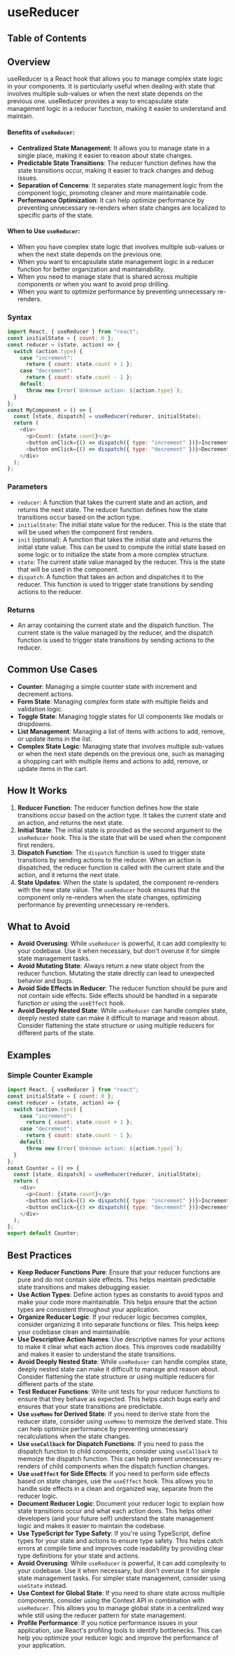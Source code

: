 
# useReducer

## Table of Contents

## Overview

useReducer is a React hook that allows you to manage complex state logic in your components. It is particularly useful when dealing with state that involves multiple sub-values or when the next state depends on the previous one. useReducer provides a way to encapsulate state management logic in a reducer function, making it easier to understand and maintain.

#### Benefits of `useReducer`:

- **Centralized State Management**: It allows you to manage state in a single place, making it easier to reason about state changes.
- **Predictable State Transitions**: The reducer function defines how the state transitions occur, making it easier to track changes and debug issues.
- **Separation of Concerns**: It separates state management logic from the component logic, promoting cleaner and more maintainable code.
- **Performance Optimization**: It can help optimize performance by preventing unnecessary re-renders when state changes are localized to specific parts of the state.

#### When to Use `useReducer`:

- When you have complex state logic that involves multiple sub-values or when the next state depends on the previous one.
- When you want to encapsulate state management logic in a reducer function for better organization and maintainability.
- When you need to manage state that is shared across multiple components or when you want to avoid prop drilling.
- When you want to optimize performance by preventing unnecessary re-renders.

### Syntax

```javascript
import React, { useReducer } from "react";
const initialState = { count: 0 };
const reducer = (state, action) => {
  switch (action.type) {
    case "increment":
      return { count: state.count + 1 };
    case "decrement":
      return { count: state.count - 1 };
    default:
      throw new Error(`Unknown action: ${action.type}`);
  }
};
const MyComponent = () => {
  const [state, dispatch] = useReducer(reducer, initialState);
  return (
    <div>
      <p>Count: {state.count}</p>
      <button onClick={() => dispatch({ type: "increment" })}>Increment</button>
      <button onClick={() => dispatch({ type: "decrement" })}>Decrement</button>
    </div>
  );
};
```

### Parameters

- `reducer`: A function that takes the current state and an action, and returns the next state. The reducer function defines how the state transitions occur based on the action type.
- `initialState`: The initial state value for the reducer. This is the state that will be used when the component first renders.
- `init` (optional): A function that takes the initial state and returns the initial state value. This can be used to compute the initial state based on some logic or to initialize the state from a more complex structure.
- `state`: The current state value managed by the reducer. This is the state that will be used in the component.
- `dispatch`: A function that takes an action and dispatches it to the reducer. This function is used to trigger state transitions by sending actions to the reducer.

### Returns

- An array containing the current state and the dispatch function. The current state is the value managed by the reducer, and the dispatch function is used to trigger state transitions by sending actions to the reducer.

## Common Use Cases

- **Counter**: Managing a simple counter state with increment and decrement actions.
- **Form State**: Managing complex form state with multiple fields and validation logic.
- **Toggle State**: Managing toggle states for UI components like modals or dropdowns.
- **List Management**: Managing a list of items with actions to add, remove, or update items in the list.
- **Complex State Logic**: Managing state that involves multiple sub-values or when the next state depends on the previous one, such as managing a shopping cart with multiple items and actions to add, remove, or update items in the cart.

## How It Works

1. **Reducer Function**: The reducer function defines how the state transitions occur based on the action type. It takes the current state and an action, and returns the next state.
2. **Initial State**: The initial state is provided as the second argument to the `useReducer` hook. This is the state that will be used when the component first renders.
3. **Dispatch Function**: The `dispatch` function is used to trigger state transitions by sending actions to the reducer. When an action is dispatched, the reducer function is called with the current state and the action, and it returns the next state.
4. **State Updates**: When the state is updated, the component re-renders with the new state value. The `useReducer` hook ensures that the component only re-renders when the state changes, optimizing performance by preventing unnecessary re-renders.

## What to Avoid

- **Avoid Overusing**: While `useReducer` is powerful, it can add complexity to your codebase. Use it when necessary, but don't overuse it for simple state management tasks.
- **Avoid Mutating State**: Always return a new state object from the reducer function. Mutating the state directly can lead to unexpected behavior and bugs.
- **Avoid Side Effects in Reducer**: The reducer function should be pure and not contain side effects. Side effects should be handled in a separate function or using the `useEffect` hook.
- **Avoid Deeply Nested State**: While `useReducer` can handle complex state, deeply nested state can make it difficult to manage and reason about. Consider flattening the state structure or using multiple reducers for different parts of the state.
  <BackToTop />

## Examples

### Simple Counter Example

```javascript
import React, { useReducer } from "react";
const initialState = { count: 0 };
const reducer = (state, action) => {
  switch (action.type) {
    case "increment":
      return { count: state.count + 1 };
    case "decrement":
      return { count: state.count - 1 };
    default:
      throw new Error(`Unknown action: ${action.type}`);
  }
};
const Counter = () => {
  const [state, dispatch] = useReducer(reducer, initialState);
  return (
    <div>
      <p>Count: {state.count}</p>
      <button onClick={() => dispatch({ type: "increment" })}>Increment</button>
      <button onClick={() => dispatch({ type: "decrement" })}>Decrement</button>
    </div>
  );
};
export default Counter;
```

<BackToTop />

## Best Practices

- **Keep Reducer Functions Pure**: Ensure that your reducer functions are pure and do not contain side effects. This helps maintain predictable state transitions and makes debugging easier.
- **Use Action Types**: Define action types as constants to avoid typos and make your code more maintainable. This helps ensure that the action types are consistent throughout your application.
- **Organize Reducer Logic**: If your reducer logic becomes complex, consider organizing it into separate functions or files. This helps keep your codebase clean and maintainable.
- **Use Descriptive Action Names**: Use descriptive names for your actions to make it clear what each action does. This improves code readability and makes it easier to understand the state transitions.
- **Avoid Deeply Nested State**: While `useReducer` can handle complex state, deeply nested state can make it difficult to manage and reason about. Consider flattening the state structure or using multiple reducers for different parts of the state.
- **Test Reducer Functions**: Write unit tests for your reducer functions to ensure that they behave as expected. This helps catch bugs early and ensures that your state transitions are predictable.
- **Use `useMemo` for Derived State**: If you need to derive state from the reducer state, consider using `useMemo` to memoize the derived state. This can help optimize performance by preventing unnecessary recalculations when the state changes.
- **Use `useCallback` for Dispatch Functions**: If you need to pass the dispatch function to child components, consider using `useCallback` to memoize the dispatch function. This can help prevent unnecessary re-renders of child components when the dispatch function changes.
- **Use `useEffect` for Side Effects**: If you need to perform side effects based on state changes, use the `useEffect` hook. This allows you to handle side effects in a clean and organized way, separate from the reducer logic.
- **Document Reducer Logic**: Document your reducer logic to explain how state transitions occur and what each action does. This helps other developers (and your future self) understand the state management logic and makes it easier to maintain the codebase.
- **Use TypeScript for Type Safety**: If you're using TypeScript, define types for your state and actions to ensure type safety. This helps catch errors at compile time and improves code readability by providing clear type definitions for your state and actions.
- **Avoid Overusing**: While `useReducer` is powerful, it can add complexity to your codebase. Use it when necessary, but don't overuse it for simple state management tasks. For simpler state management, consider using `useState` instead.
- **Use Context for Global State**: If you need to share state across multiple components, consider using the Context API in combination with `useReducer`. This allows you to manage global state in a centralized way while still using the reducer pattern for state management.
- **Profile Performance**: If you notice performance issues in your application, use React's profiling tools to identify bottlenecks. This can help you optimize your reducer logic and improve the performance of your application.
  <BackToTop />
